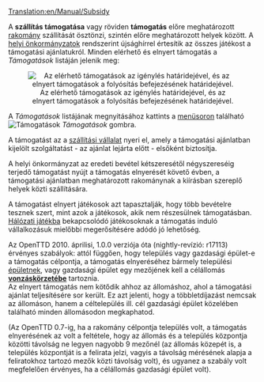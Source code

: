 [[Translation:en/Manual/Subsidy]]


A '''szállítás támogatása''' vagy röviden '''támogatás''' előre meghatározott [[hu/Manual/Base Set/Economy/Rakomány|rakomány]] szállítását ösztönzi, szintén előre meghatározott helyek között. A [[hu/Manual/Önkormányzat|helyi önkormányzatok]] rendszerint újsághírrel értesítik az összes játékost a támogatási ajánlatukról. Minden elérhető és elnyert támogatás a ''Támogatások'' listáján jelenik meg:

<center>[[File:en/Transportsubsidy multiplayer.png|center|frame|Az elérhető támogatások az igénylés határidejével, és az elnyert támogatások a folyósítás befejezésének határidejével.]]</center>

A ''Támogatások'' listájának megnyitásához kattints a [[hu/Manual/Felhasználói felület#A menüsor|menüsoron]] található [[File:en/manual html 54594ccb.png|Támogatások]] ''Támogatások'' gombra.

A támogatást az a [[hu/Manual/Szállítási vállalat|szállítási vállalat]] nyeri el, amely a támogatási ajánlatban kijelölt szolgáltatást - az ajánlat lejárta előtt - elsőként biztosítja. 

A helyi önkormányzat az eredeti bevétel kétszeresétől négyszereséig terjedő támogatást nyújt a támogatás elnyerését követő évben, a támogatási ajánlatban meghatározott rakománynak a kiírásban szereplő helyek közti szállítására.

A támogatást elnyert játékosok azt tapasztalják, hogy több bevételre tesznek szert, mint azok a játékosok, akik nem részesülnek támogatásban. [[hu/Manual/Hálózati játék|Hálózati játékba]] bekapcsolódó játékosoknak a támogatás induló vállalkozásuk mielőbbi megerősítésére adódó jó lehetőség.

Az OpenTTD 2010. áprilisi, 1.0.0 verziója óta (nightly-revízió: r17113) érvényes szabályok:  attól függően, hogy település vagy gazdasági épület-e a támogatás célpontja, a támogatás elnyeréséhez bármely települési [[hu/Manual/Épület|épületnek]], vagy gazdasági épület egy mezőjének kell a célállomás '''[[hu/Manual/Vonzáskörzet|vonzáskörzetébe]]''' tartoznia.<br> Az elnyert támogatás nem kötődik ahhoz az állomáshoz, ahol a támogatási ajánlat teljesítésére sor került. Ez azt jelenti, hogy a többletdíjazást nemcsak az állomáson, hanem a céltelepülés ill. cél gazdasági épület közelében található minden állomásodon megkaphatod.

(Az OpenTTD 0.7-ig, ha a rakomány célpontja település volt, a támogatás elnyerésének az volt a feltétele, hogy az állomás és a település központja közötti távolság ne legyen nagyobb 9 mezőnél (az állomás közepét is, a település központját is a felirata jelzi, vagyis a távolság mérésének alapja a feliratokhoz tartozó mezők közti távolság volt), és ugyanez a szabály volt megfelelően érvényes, ha a célállomás gazdasági épület volt).